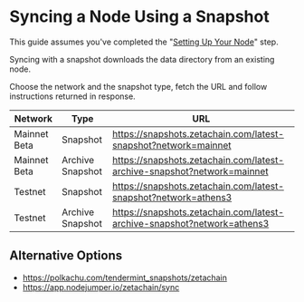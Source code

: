 
# Syncing a Node Using a Snapshot

<Alert variant="note">This guide assumes you've completed the "[Setting Up Your Node](/validators/setup)" step.</Alert>

Syncing with a snapshot downloads the data directory from an existing node.

Choose the network and the snapshot type, fetch the URL and follow instructions
returned in response.

| Network      | Type             | URL                                                                     |
| ------------ | ---------------- | ----------------------------------------------------------------------- |
| Mainnet Beta | Snapshot         | https://snapshots.zetachain.com/latest-snapshot?network=mainnet         |
| Mainnet Beta | Archive Snapshot | https://snapshots.zetachain.com/latest-archive-snapshot?network=mainnet |
| Testnet      | Snapshot         | https://snapshots.zetachain.com/latest-snapshot?network=athens3         |
| Testnet      | Archive Snapshot | https://snapshots.zetachain.com/latest-archive-snapshot?network=athens3 |

## Alternative Options

- https://polkachu.com/tendermint_snapshots/zetachain
- https://app.nodejumper.io/zetachain/sync
